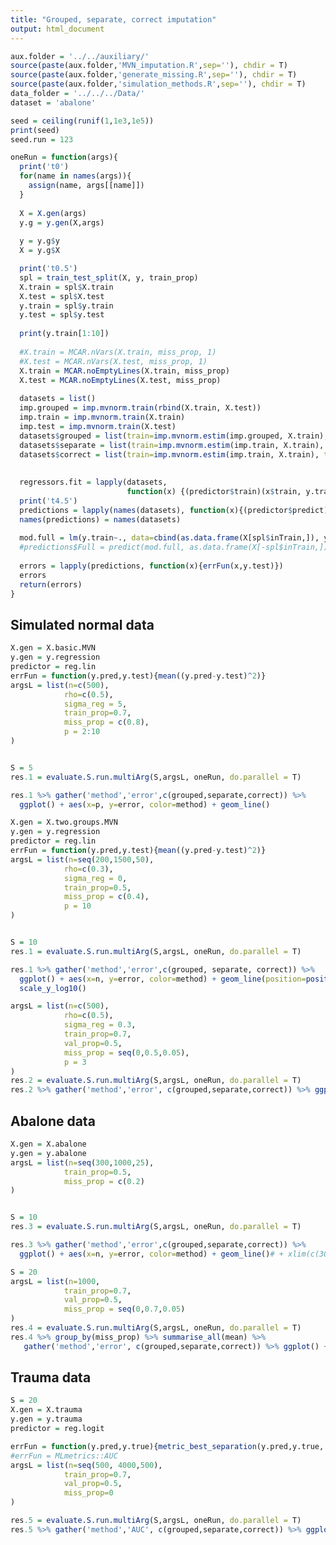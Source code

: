 ```yaml
---
title: "Grouped, separate, correct imputation"
output: html_document
---
```


```r
aux.folder = '../../auxiliary/'
source(paste(aux.folder,'MVN_imputation.R',sep=''), chdir = T)
source(paste(aux.folder,'generate_missing.R',sep=''), chdir = T)
source(paste(aux.folder,'simulation_methods.R',sep=''), chdir = T)
data_folder = '../../../Data/'
dataset = 'abalone'

seed = ceiling(runif(1,1e3,1e5))
print(seed)
seed.run = 123
```

```r
oneRun = function(args){
  print('t0')
  for(name in names(args)){
    assign(name, args[[name]])
  }
  
  X = X.gen(args)
  y.g = y.gen(X,args)
  
  y = y.g$y
  X = y.g$X

  print('t0.5')
  spl = train_test_split(X, y, train_prop)
  X.train = spl$X.train
  X.test = spl$X.test
  y.train = spl$y.train
  y.test = spl$y.test
  
  print(y.train[1:10])
  
  #X.train = MCAR.nVars(X.train, miss_prop, 1)
  #X.test = MCAR.nVars(X.test, miss_prop, 1)
  X.train = MCAR.noEmptyLines(X.train, miss_prop)
  X.test = MCAR.noEmptyLines(X.test, miss_prop)
  
  datasets = list()
  imp.grouped = imp.mvnorm.train(rbind(X.train, X.test))
  imp.train = imp.mvnorm.train(X.train)
  imp.test = imp.mvnorm.train(X.test)
  datasets$grouped = list(train=imp.mvnorm.estim(imp.grouped, X.train), test=imp.mvnorm.estim(imp.grouped, X.test))
  datasets$separate = list(train=imp.mvnorm.estim(imp.train, X.train), test=imp.mvnorm.estim(imp.test, X.test))
  datasets$correct = list(train=imp.mvnorm.estim(imp.train, X.train), test=imp.mvnorm.estim(imp.train, X.test))
  
  
  regressors.fit = lapply(datasets,
                          function(x) {(predictor$train)(x$train, y.train)})
  print('t4.5')
  predictions = lapply(names(datasets), function(x){(predictor$predict)(regressors.fit[[x]], datasets[[x]]$test)})
  names(predictions) = names(datasets)
  
  mod.full = lm(y.train~., data=cbind(as.data.frame(X[spl$inTrain,]), y.train))
  #predictions$Full = predict(mod.full, as.data.frame(X[-spl$inTrain,]))
  
  errors = lapply(predictions, function(x){errFun(x,y.test)})
  errors
  return(errors)
}
```

## Simulated  normal data
```r
X.gen = X.basic.MVN
y.gen = y.regression
predictor = reg.lin
errFun = function(y.pred,y.test){mean((y.pred-y.test)^2)}
argsL = list(n=c(500),
            rho=c(0.5),
            sigma_reg = 5,
            train_prop=0.7,
            miss_prop = c(0.8),
            p = 2:10
)


S = 5
res.1 = evaluate.S.run.multiArg(S,argsL, oneRun, do.parallel = T) 

res.1 %>% gather('method','error',c(grouped,separate,correct)) %>%
  ggplot() + aes(x=p, y=error, color=method) + geom_line()
```

```r
X.gen = X.two.groups.MVN
y.gen = y.regression
predictor = reg.lin
errFun = function(y.pred,y.test){mean((y.pred-y.test)^2)}
argsL = list(n=seq(200,1500,50),
            rho=c(0.3),
            sigma_reg = 0,
            train_prop=0.5,
            miss_prop = c(0.4),
            p = 10
)


S = 10
res.1 = evaluate.S.run.multiArg(S,argsL, oneRun, do.parallel = T) 

res.1 %>% gather('method','error',c(grouped, separate, correct)) %>%
  ggplot() + aes(x=n, y=error, color=method) + geom_line(position=position_jitter(w=0, h=0)) +#  xlim(c(400,NA)) + coord_cartesian(ylim=c(5,10))
  scale_y_log10()
```
```r
argsL = list(n=c(500),
            rho=c(0.5),
            sigma_reg = 0.3,
            train_prop=0.7,
            val_prop=0.5,
            miss_prop = seq(0,0.5,0.05),
            p = 3
)
res.2 = evaluate.S.run.multiArg(S,argsL, oneRun, do.parallel = T)
res.2 %>% gather('method','error', c(grouped,separate,correct)) %>% ggplot() + aes(x=miss_prop,y=error, color=method) + geom_line() #+ xlim(c(NA,0.75))
```

## Abalone data

```r
X.gen = X.abalone
y.gen = y.abalone 
argsL = list(n=seq(300,1000,25),
            train_prop=0.5,
            miss_prop = c(0.2)
)


S = 10
res.3 = evaluate.S.run.multiArg(S,argsL, oneRun, do.parallel = T) 

res.3 %>% gather('method','error',c(grouped,separate,correct)) %>%
  ggplot() + aes(x=n, y=error, color=method) + geom_line()# + xlim(c(300,NA))
```
```r
S = 20
argsL = list(n=1000,
            train_prop=0.7,
            val_prop=0.5,
            miss_prop = seq(0,0.7,0.05)
)
res.4 = evaluate.S.run.multiArg(S,argsL, oneRun, do.parallel = T) 
res.4 %>% group_by(miss_prop) %>% summarise_all(mean) %>%
   gather('method','error', c(grouped,separate,correct)) %>% ggplot() + aes(x=miss_prop,y=error, color=method) + geom_line()
```

## Trauma data

```r
S = 20
X.gen = X.trauma
y.gen = y.trauma
predictor = reg.logit

errFun = function(y.pred,y.true){metric_best_separation(y.pred,y.true, positive_weighting=10)$val}
#errFun = MLmetrics::AUC
argsL = list(n=seq(500, 4000,500),
            train_prop=0.7,
            val_prop=0.5,
            miss_prop=0
)

res.5 = evaluate.S.run.multiArg(S,argsL, oneRun, do.parallel = T)
res.5 %>% gather('method','AUC', c(grouped,separate,correct)) %>% ggplot() + aes(x=n,y=AUC, color=method) + geom_line()
```

